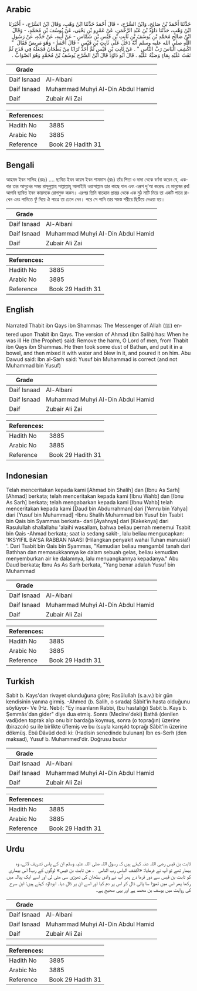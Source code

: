 ## Arabic


<div dir="rtl" lang="ar" style={{fontSize:'larger',backgroundColor:'#f8f9fa',padding:20}}>
حَدَّثَنَا أَحْمَدُ بْنُ صَالِحٍ، وَابْنُ السَّرْحِ، - قَالَ أَحْمَدُ حَدَّثَنَا ابْنُ وَهْبٍ، وَقَالَ ابْنُ السَّرْحِ، - أَخْبَرَنَا ابْنُ وَهْبٍ، حَدَّثَنَا دَاوُدُ بْنُ عَبْدِ الرَّحْمَنِ، عَنْ عَمْرِو بْنِ يَحْيَى، عَنْ يُوسُفَ بْنِ مُحَمَّدٍ، - وَقَالَ ابْنُ صَالِحٍ مُحَمَّدِ بْنِ يُوسُفَ بْنِ ثَابِتِ بْنِ قَيْسِ بْنِ شَمَّاسٍ - عَنْ أَبِيهِ، عَنْ جَدِّهِ، عَنْ رَسُولِ اللَّهِ صلى الله عليه وسلم أَنَّهُ دَخَلَ عَلَى ثَابِتِ بْنِ قَيْسٍ - قَالَ أَحْمَدُ - وَهُوَ مَرِيضٌ فَقَالَ ‏ "‏ اكْشِفِ الْبَاسَ رَبَّ النَّاسِ ‏"‏ ‏.‏ عَنْ ثَابِتِ بْنِ قَيْسٍ ثُمَّ أَخَذَ تُرَابًا مِنْ بَطْحَانَ فَجَعَلَهُ فِي قَدَحٍ ثُمَّ نَفَثَ عَلَيْهِ بِمَاءٍ وَصَبَّهُ عَلَيْهِ ‏.‏ قَالَ أَبُو دَاوُدَ قَالَ ابْنُ السَّرْحِ يُوسُفُ بْنُ مُحَمَّدٍ وَهُوَ الصَّوَابُ ‏.‏
</div>
<div style={{backgroundColor:'#f8f9fa',padding:20, marginBottom: 10}}><table> <thead> <tr> <th>Grade</th> <th></th> </tr> </thead> <tbody> <tr><td>Daif Isnaad</td><td>Al-Albani</td></tr><tr><td>Daif Isnaad</td><td>Muhammad Muhyi Al-Din Abdul Hamid</td></tr><tr><td>Daif</td><td>Zubair Ali Zai</td></tr></tbody></table><table> <thead> <tr> <th>References:</th> <th></th> </tr> </thead> <tbody><tr><td>Hadith No</td><td>3885</td></tr><tr><td>Arabic No</td><td>3885</td></tr><tr><td>Reference</td><td>Book 29 Hadith 31</td></tr></tbody></table></div>

## Bengali


<div dir="ltr" lang="bn" style={{fontSize:'larger',backgroundColor:'#f8f9fa',padding:20}}>
আহমদ ইবন সালিহ (রহঃ) .... ছাবিত ইবন কায়স ইবন শামমাস (রাঃ) তাঁর পিতা ও দাদা থেকে বর্ণনা করেন যে, একবার তার আসুখের সময় রাসূলুল্লাহ সাল্লাল্লাহু আলাইহি ওয়াসাল্লাম তার কাছে যান এবং এরূপ দু’আ করেনঃ হে মানুষের রব! আপনি ছাবিত ইবন কায়সকে রোগমুক্ত করুন। এরপর তিনি বাতহান প্রান্তর থেকে এক মুঠ মাটি নিয়ে তা একটি পাত্রে রাখেন এবং পানিতে ফুঁ দিয়ে ঐ পাত্রে তা ঢেলে দেন। পরে সে পানি তার সমস্ত শরীরে ছিটিয়ে দেওয়া হয়।
</div>
<div style={{backgroundColor:'#f8f9fa',padding:20, marginBottom: 10}}><table> <thead> <tr> <th>Grade</th> <th></th> </tr> </thead> <tbody> <tr><td>Daif Isnaad</td><td>Al-Albani</td></tr><tr><td>Daif Isnaad</td><td>Muhammad Muhyi Al-Din Abdul Hamid</td></tr><tr><td>Daif</td><td>Zubair Ali Zai</td></tr></tbody></table><table> <thead> <tr> <th>References:</th> <th></th> </tr> </thead> <tbody><tr><td>Hadith No</td><td>3885</td></tr><tr><td>Arabic No</td><td>3885</td></tr><tr><td>Reference</td><td>Book 29 Hadith 31</td></tr></tbody></table></div>

## English


<div dir="ltr" lang="en" style={{fontSize:'larger',backgroundColor:'#f8f9fa',padding:20}}>
Narrated Thabit ibn Qays ibn Shammas: The Messenger of Allah (ﷺ) entered upon Thabit ibn Qays. The version of Ahmad (ibn Salih) has: When he was ill He (the Prophet) said: Remove the harm, O Lord of men, from Thabit ibn Qays ibn Shammas. He then took some dust of Bathan, and put it in a bowel, and then mixed it with water and blew in it, and poured it on him. Abu Dawud said: Ibn al-Sarh said: Yusuf bin Muhammad is correct (and not Muhammad bin Yusuf)
</div>
<div style={{backgroundColor:'#f8f9fa',padding:20, marginBottom: 10}}><table> <thead> <tr> <th>Grade</th> <th></th> </tr> </thead> <tbody> <tr><td>Daif Isnaad</td><td>Al-Albani</td></tr><tr><td>Daif Isnaad</td><td>Muhammad Muhyi Al-Din Abdul Hamid</td></tr><tr><td>Daif</td><td>Zubair Ali Zai</td></tr></tbody></table><table> <thead> <tr> <th>References:</th> <th></th> </tr> </thead> <tbody><tr><td>Hadith No</td><td>3885</td></tr><tr><td>Arabic No</td><td>3885</td></tr><tr><td>Reference</td><td>Book 29 Hadith 31</td></tr></tbody></table></div>

## Indonesian


<div dir="ltr" lang="id" style={{fontSize:'larger',backgroundColor:'#f8f9fa',padding:20}}>
Telah menceritakan kepada kami [Ahmad bin Shalih] dan [Ibnu As Sarh] [Ahmad] berkata; telah menceritakan kepada kami [Ibnu Wahb] dan [Ibnu As Sarh] berkata; telah mengabarkan kepada kami [Ibnu Wahb] telah menceritakan kepada kami [Daud bin Abdurrahman] dari ['Amru bin Yahya] dari [Yusuf bin Muhammad] -Ibnu Shalih Muhammad bin Yusuf bin Tsabit bin Qais bin Syammas berkata- dari [Ayahnya] dari [Kakeknya] dari Rasulullah shallallahu 'alaihi wasallam, bahwa beliau pernah menemui Tsabit bin Qais -Ahmad berkata; saat ia sedang sakit-, lalu beliau mengucapkan: 'IKSYIFIL BA'SA RABBAN NAASI (Hilangkan penyakit wahai Tuhan manusia!) '. Dari Tsabit bin Qais bin Syammas, "Kemudian beliau mengambil tanah dari Bathhan dan memasukkannya ke dalam sebuah gelas, beliau kemudian menyemburkan air ke dalamnya, lalu menuangkannya kepadanya." Abu Daud berkata; Ibnu As As Sarh berkata, "Yang benar adalah Yusuf bin Muhammad
</div>
<div style={{backgroundColor:'#f8f9fa',padding:20, marginBottom: 10}}><table> <thead> <tr> <th>Grade</th> <th></th> </tr> </thead> <tbody> <tr><td>Daif Isnaad</td><td>Al-Albani</td></tr><tr><td>Daif Isnaad</td><td>Muhammad Muhyi Al-Din Abdul Hamid</td></tr><tr><td>Daif</td><td>Zubair Ali Zai</td></tr></tbody></table><table> <thead> <tr> <th>References:</th> <th></th> </tr> </thead> <tbody><tr><td>Hadith No</td><td>3885</td></tr><tr><td>Arabic No</td><td>3885</td></tr><tr><td>Reference</td><td>Book 29 Hadith 31</td></tr></tbody></table></div>

## Turkish


<div dir="ltr" lang="tr" style={{fontSize:'larger',backgroundColor:'#f8f9fa',padding:20}}>
Sabit b. Kays'dan rivayet olunduğuna göre; Rasûlullah (s.a.v.) bir gün kendisinin yanına girmiş. -Ahmed (b. Salih, o sırada) Sâbit'in hasta olduğunu söylüyor- Ve (Hz. Nebi): "Ey insanların Rabbi, (bu hastalığı) Sabit b. Kays b. Şemmâs'dan gider" diye dua etmiş. Sonra (Medine'deki) Bathâ (denilen vadi)den toprak alıp onu bir bardağa koymuş, sonra (o toprağın) üzerine (birazcık) su ile birlikte üflemiş ve bu (suyla karışık) toprağı Sâbit'in üzerine dökmüş. Ebû Dâvûd dedi ki: (Hadisin senedinde bulunan) İbn es-Serh (den maksad), Yusuf b. Muhammed'dir. Doğrusu budur
</div>
<div style={{backgroundColor:'#f8f9fa',padding:20, marginBottom: 10}}><table> <thead> <tr> <th>Grade</th> <th></th> </tr> </thead> <tbody> <tr><td>Daif Isnaad</td><td>Al-Albani</td></tr><tr><td>Daif Isnaad</td><td>Muhammad Muhyi Al-Din Abdul Hamid</td></tr><tr><td>Daif</td><td>Zubair Ali Zai</td></tr></tbody></table><table> <thead> <tr> <th>References:</th> <th></th> </tr> </thead> <tbody><tr><td>Hadith No</td><td>3885</td></tr><tr><td>Arabic No</td><td>3885</td></tr><tr><td>Reference</td><td>Book 29 Hadith 31</td></tr></tbody></table></div>

## Urdu


<div dir="rtl" lang="ur" style={{fontSize:'larger',backgroundColor:'#f8f9fa',padding:20}}>
ثابت بن قیس رضی اللہ عنہ کہتے ہیں کہ رسول اللہ صلی اللہ علیہ وسلم ان کے پاس تشریف لائے، وہ بیمار تھے تو آپ نے فرمایا: «اكشف الباس رب الناس ‏ ‏ ‏.‏ عن ثابت بن قيس» لوگوں کے رب! اس بیماری کو ثابت بن قیس سے دور فرما دے پھر آپ نے وادی بطحان کی تھوڑی سی مٹی لی اور اسے ایک پیالہ میں رکھا پھر اس میں تھوڑا سا پانی ڈال کر اس پر دم کیا اور اسے ان پر ڈال دیا۔ ابوداؤد کہتے ہیں: ابن سرح کی روایت میں یوسف بن محمد ہے اور یہی صحیح ہے۔
</div>
<div style={{backgroundColor:'#f8f9fa',padding:20, marginBottom: 10}}><table> <thead> <tr> <th>Grade</th> <th></th> </tr> </thead> <tbody> <tr><td>Daif Isnaad</td><td>Al-Albani</td></tr><tr><td>Daif Isnaad</td><td>Muhammad Muhyi Al-Din Abdul Hamid</td></tr><tr><td>Daif</td><td>Zubair Ali Zai</td></tr></tbody></table><table> <thead> <tr> <th>References:</th> <th></th> </tr> </thead> <tbody><tr><td>Hadith No</td><td>3885</td></tr><tr><td>Arabic No</td><td>3885</td></tr><tr><td>Reference</td><td>Book 29 Hadith 31</td></tr></tbody></table></div>
